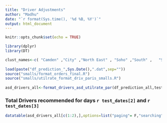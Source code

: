 ```yaml
---
title: "Driver Adjustments"
author: "Madhu"
date: "`r format(Sys.time(), '%d %B, %Y')`"
output: html_document
---  
```

```r
knitr::opts_chunk$set(echo = TRUE)
```




```r
library(dplyr)
library(DT)

clust_names<-c( "Camden" ,"City" ,"North East" , "Soho" ,"South" ,   "Southeast" ,"Victoria" , "West (new)", "West", "EBERTY-ZENTRAL","Central" )
 
load(paste("df_prediction_",Sys.Date(),".dat",sep=""))
source("smalls/format_orders_final.R")
source("smalls/utilrate_format_driv_paris_smalls.R")
 
asd_drivers_all<-format_drivers_asd_utilrate_par(df_prediction_all,test_dates,df_test,clust_names)
```


### Total Drivers recommended for days  `r test_dates[2]` and `r test_dates[3]` 

```r
datatable(asd_drivers_all[c(1:2),],options=list("paging"= F,"searching"=F,"autoWidth"= F))%>%formatRound(c(2:ncol( asd_drivers_all)), 2)
```



